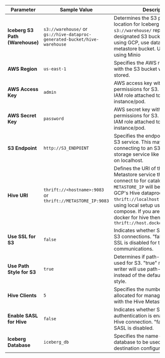 | Parameter         | Sample Value                     | Description                                                                                                                                           |
|-------------------|----------------------------------|-------------------------------------------------------------------------------------------------------------------------------------------------------|
| **Iceberg S3 Path (Warehouse)**   | `s3://warehouse/` or  `gs://hive-dataproc-generated-bucket/hive-warehouse`              | Determines the S3 path or storage location for Iceberg data. The value `s3://warehouse/` represents the designated S3 bucket or directory. If using GCP, use dataproc hive metastore bucket. Use `s3a://` if using Minio         |
| **AWS Region**        | `us-east-1`                        | Specifies the AWS region associated with the S3 bucket where the data is stored.                                                                     |
| **AWS Access Key**    | `admin`                            | AWS access key with sufficient permissions for S3. Optional if using IAM role attached to running instance/pod.                        |
| **AWS Secret Key**    | `password`                         | AWS secret key with sufficient permissions for S3. Optional if using IAM role attached to running instance/pod.                        |
| **S3 Endpoint**       | `http://S3_ENDPOINT`            | Specifies the endpoint URL for the S3 service. This may be used when connecting to an S3-compatible storage service like MinIO running on localhost. |
| **Hive URI**          | `thrift://<hostname>:9083` or  `thrift://METASTORE_IP:9083`        | Defines the URI of the Hive Metastore service that the writer will connect to for catalog interactions. `METASTORE_IP` will be provided by GCP's Hive dataproc metastore or `thrift://localhost:9083` if you are using local setup using docker compose. If you are using separate docker for hive then it can be `thrift://host.docker.internal:9083`                                            |
| **Use SSL for S3**        | `false`                            | Indicates whether SSL is enabled for S3 connections. "false" means that SSL is disabled for these communications.                                   |
| **Use Path Style for S3**     | `true`                             | Determines if path-style access is used for S3. "true" means that the writer will use path-style addressing instead of the default virtual-hosted style. |
| **Hive Clients**      | `5`                                | Specifies the number of Hive clients allocated for managing interactions with the Hive Metastore.                                                    |
| **Enable SASL for Hive** | `false`                            | Indicates whether SASL authentication is enabled for the Hive connection. "false" means that SASL is disabled.                                       |
| **Iceberg Database**        | `iceberg_db`                    | Specifies the name of the Iceberg database to be used by the destination configuration.                                                                 |
